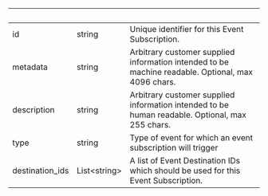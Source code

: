 
| &nbsp;          | &nbsp;             | &nbsp;                                                                                             |
| --------------- | ------------------ | -------------------------------------------------------------------------------------------------- |
| id              | string             | Unique identifier for this Event Subscription.                                                     |
| metadata        | string             | Arbitrary customer supplied information intended to be machine readable. Optional, max 4096 chars. |
| description     | string             | Arbitrary customer supplied information intended to be human readable. Optional, max 255 chars.    |
| type            | string             | Type of event for which an event subscription will trigger                                         |
| destination_ids | List&lt;string&gt; | A list of Event Destination IDs which should be used for this Event Subscription.                  |
